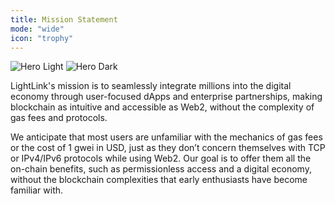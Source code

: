 ```yaml
---
title: Mission Statement
mode: "wide"
icon: "trophy"
---
```


<img
  className="block dark:hidden"
  src="/images/mission-statement-banner.svg"
  alt="Hero Light"
/>
<img
  className="hidden dark:block"
  src="/images/mission-statement-banner.svg"
  alt="Hero Dark"
/>

LightLink's mission is to seamlessly integrate millions into the digital economy through user-focused dApps and enterprise partnerships, making blockchain as intuitive and accessible as Web2, without the complexity of gas fees and protocols.

We anticipate that most users are unfamiliar with the mechanics of gas fees or the cost of 1 gwei in USD, just as they don’t concern themselves with TCP or IPv4/IPv6 protocols while using Web2. Our goal is to offer them all the on-chain benefits, such as permissionless access and a digital economy, without the blockchain complexities that early enthusiasts have become familiar with.
